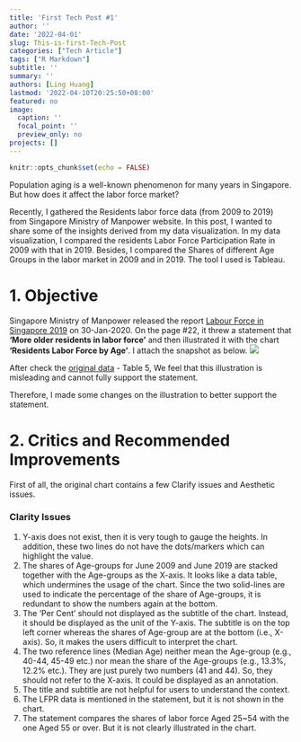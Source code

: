 ```yaml
---
title: 'First Tech Post #1'
author: ''
date: '2022-04-01'
slug: This-is-first-Tech-Post
categories: ["Tech Article"]
tags: ["R Markdown"]
subtitle: ''
summary: ''
authors: [Ling Huang]
lastmod: '2022-04-10T20:25:50+08:00'
featured: no
image:
  caption: ''
  focal_point: ''
  preview_only: no
projects: []
---
```



```r
knitr::opts_chunk$set(echo = FALSE)
```

Population aging is a well-known phenomenon for many years in Singapore. But how does it affect the labor force market?

Recently, I gathered the Residents labor force data (from 2009 to 2019) from Singapore Ministry of Manpower website. In this post, I wanted to share some of the insights derived from my data visualization. In my data visualization, I compared the residents Labor Force Participation Rate in 2009 with that in 2019. Besides, I compared the Shares of different Age Groups in the labor market in 2009 and in 2019. The tool I used is Tableau.


# 1. Objective

Singapore Ministry of Manpower released the report [Labour Force in Singapore 2019](https://stats.mom.gov.sg/Pages/Labour-Force-In-Singapore-2019.aspx) on 30-Jan-2020. On the page #22, it threw a statement that **'More older residents in labor force'** and then illustrated it with the chart **'Residents Labor Force by Age'**. I attach the snapshot as below.
![](report.png)

After check the [original data](https://stats.mom.gov.sg/Pages/Labour-Force-Tables2019.aspx) - Table 5, We feel that this illustration is misleading and cannot fully support the statement.

Therefore, I made some changes on the illustration to better support the statement.

# 2. Critics and Recommended Improvements

First of all, the original chart contains a few Clarify issues and Aesthetic issues.

### Clarity Issues
1.  Y-axis does not exist, then it is very tough to gauge the heights. In addition, these two lines do not have the dots/markers which can highlight the value.  
2.  The shares of Age-groups for June 2009 and June 2019 are stacked together with the Age-groups as the X-axis. It looks like a data table, which undermines the usage of the chart. Since the two solid-lines are used to indicate the percentage of the share of Age-groups, it is redundant to show the numbers again at the bottom.  
3.  The 'Per Cent' should not displayed as the subtitle of the chart. Instead, it should be displayed as the unit of the Y-axis. The subtitle is on the top left corner whereas the shares of Age-group are at the bottom (i.e., X-axis). So, it makes the users difficult to interpret the chart.  
4.  The two reference lines (Median Age) neither mean the Age-group (e.g., 40-44, 45-49 etc.) nor mean the share of the Age-groups (e.g., 13.3%, 12.2% etc.). They are just purely two numbers (41 and 44). So, they should not refer to the X-axis. It could be displayed as an annotation.  
5.  The title and subtitle are not helpful for users to understand the context.  
6.  The LFPR data is mentioned in the statement, but it is not shown in the chart.  
7.  The statement compares the shares of labor force Aged 25~54 with the one Aged 55 or over. But it is not clearly illustrated in the chart. 



